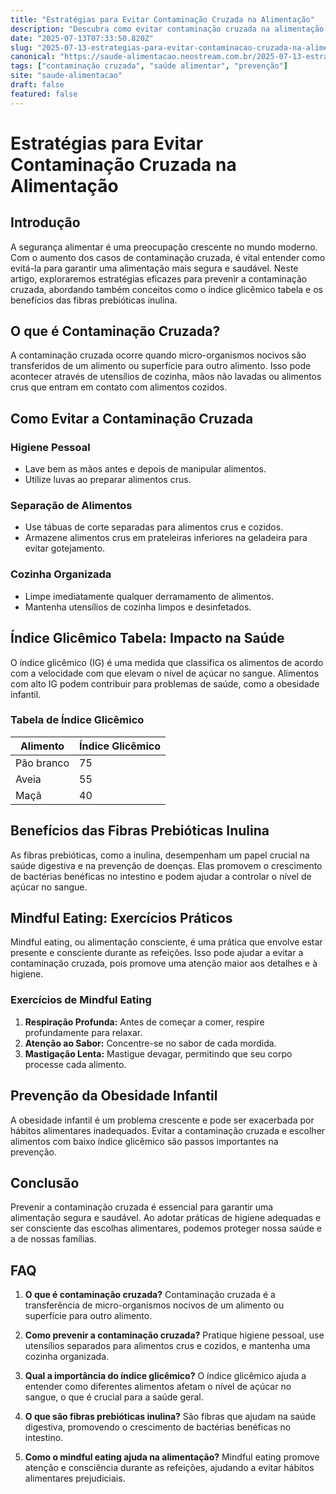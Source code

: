 ```yaml
---
title: "Estratégias para Evitar Contaminação Cruzada na Alimentação"
description: "Descubra como evitar contaminação cruzada na alimentação, com dicas práticas e insights sobre índices glicêmicos e fibras prebióticas."
date: "2025-07-13T07:33:50.820Z"
slug: "2025-07-13-estrategias-para-evitar-contaminacao-cruzada-na-alimentacao"
canonical: "https://saude-alimentacao.neostream.com.br/2025-07-13-estrategias-para-evitar-contaminacao-cruzada-na-alimentacao"
tags: ["contaminação cruzada", "saúde alimentar", "prevenção"]
site: "saude-alimentacao"
draft: false
featured: false
---
```


# Estratégias para Evitar Contaminação Cruzada na Alimentação

## Introdução
A segurança alimentar é uma preocupação crescente no mundo moderno. Com o aumento dos casos de contaminação cruzada, é vital entender como evitá-la para garantir uma alimentação mais segura e saudável. Neste artigo, exploraremos estratégias eficazes para prevenir a contaminação cruzada, abordando também conceitos como o índice glicêmico tabela e os benefícios das fibras prebióticas inulina.

## O que é Contaminação Cruzada?
A contaminação cruzada ocorre quando micro-organismos nocivos são transferidos de um alimento ou superfície para outro alimento. Isso pode acontecer através de utensílios de cozinha, mãos não lavadas ou alimentos crus que entram em contato com alimentos cozidos.

## Como Evitar a Contaminação Cruzada
### Higiene Pessoal
- Lave bem as mãos antes e depois de manipular alimentos.
- Utilize luvas ao preparar alimentos crus.

### Separação de Alimentos
- Use tábuas de corte separadas para alimentos crus e cozidos.
- Armazene alimentos crus em prateleiras inferiores na geladeira para evitar gotejamento.

### Cozinha Organizada
- Limpe imediatamente qualquer derramamento de alimentos.
- Mantenha utensílios de cozinha limpos e desinfetados.

## Índice Glicêmico Tabela: Impacto na Saúde
O índice glicêmico (IG) é uma medida que classifica os alimentos de acordo com a velocidade com que elevam o nível de açúcar no sangue. Alimentos com alto IG podem contribuir para problemas de saúde, como a obesidade infantil.

### Tabela de Índice Glicêmico
| Alimento                  | Índice Glicêmico |
|---------------------------|------------------|
| Pão branco                | 75               |
| Aveia                     | 55               |
| Maçã                      | 40               |

## Benefícios das Fibras Prebióticas Inulina
As fibras prebióticas, como a inulina, desempenham um papel crucial na saúde digestiva e na prevenção de doenças. Elas promovem o crescimento de bactérias benéficas no intestino e podem ajudar a controlar o nível de açúcar no sangue.

## Mindful Eating: Exercícios Práticos
Mindful eating, ou alimentação consciente, é uma prática que envolve estar presente e consciente durante as refeições. Isso pode ajudar a evitar a contaminação cruzada, pois promove uma atenção maior aos detalhes e à higiene.

### Exercícios de Mindful Eating
1. **Respiração Profunda:** Antes de começar a comer, respire profundamente para relaxar.
2. **Atenção ao Sabor:** Concentre-se no sabor de cada mordida.
3. **Mastigação Lenta:** Mastigue devagar, permitindo que seu corpo processe cada alimento.

## Prevenção da Obesidade Infantil
A obesidade infantil é um problema crescente e pode ser exacerbada por hábitos alimentares inadequados. Evitar a contaminação cruzada e escolher alimentos com baixo índice glicêmico são passos importantes na prevenção.

## Conclusão
Prevenir a contaminação cruzada é essencial para garantir uma alimentação segura e saudável. Ao adotar práticas de higiene adequadas e ser consciente das escolhas alimentares, podemos proteger nossa saúde e a de nossas famílias.

## FAQ

1. **O que é contaminação cruzada?**
   Contaminação cruzada é a transferência de micro-organismos nocivos de um alimento ou superfície para outro alimento.

2. **Como prevenir a contaminação cruzada?**
   Pratique higiene pessoal, use utensílios separados para alimentos crus e cozidos, e mantenha uma cozinha organizada.

3. **Qual a importância do índice glicêmico?**
   O índice glicêmico ajuda a entender como diferentes alimentos afetam o nível de açúcar no sangue, o que é crucial para a saúde geral.

4. **O que são fibras prebióticas inulina?**
   São fibras que ajudam na saúde digestiva, promovendo o crescimento de bactérias benéficas no intestino.

5. **Como o mindful eating ajuda na alimentação?**
   Mindful eating promove atenção e consciência durante as refeições, ajudando a evitar hábitos alimentares prejudiciais.